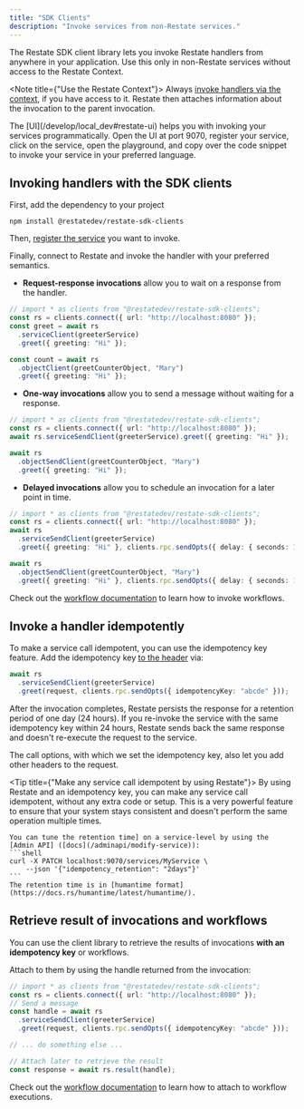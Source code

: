 ```yaml
---
title: "SDK Clients"
description: "Invoke services from non-Restate services."
---
```


The Restate SDK client library lets you invoke Restate handlers from anywhere in your application.
Use this only in non-Restate services without access to the Restate Context.

<Note title={"Use the Restate Context"}>
Always [invoke handlers via the context](/develop/ts/service-communication), if you have access to it.
Restate then attaches information about the invocation to the parent invocation.
</Note>

<Tip title="Copy code templates via the UI Playground">
    The [UI](/develop/local_dev#restate-ui) helps you with invoking your services programmatically.
    Open the UI at port 9070, register your service, click on the service, open the playground, and copy over the code snippet to invoke your service in your preferred language.
</Tip>

## Invoking handlers with the SDK clients

First, add the dependency to your project

```shell
npm install @restatedev/restate-sdk-clients
```

Then, [register the service]("/operate/registration") you want to invoke.

Finally, connect to Restate and invoke the handler with your preferred semantics.

- **Request-response invocations** allow you to wait on a response from the handler.

```ts {CODE_LOAD::ts/src/develop/clients/ingress.ts#rpc_call_node} 
// import * as clients from "@restatedev/restate-sdk-clients";
const rs = clients.connect({ url: "http://localhost:8080" });
const greet = await rs
  .serviceClient(greeterService)
  .greet({ greeting: "Hi" });

const count = await rs
  .objectClient(greetCounterObject, "Mary")
  .greet({ greeting: "Hi" });
```

- **One-way invocations** allow you to send a message without waiting for a response.

```ts {CODE_LOAD::ts/src/develop/clients/ingress.ts#one_way_call_node} 
// import * as clients from "@restatedev/restate-sdk-clients";
const rs = clients.connect({ url: "http://localhost:8080" });
await rs.serviceSendClient(greeterService).greet({ greeting: "Hi" });

await rs
  .objectSendClient(greetCounterObject, "Mary")
  .greet({ greeting: "Hi" });
```

- **Delayed invocations** allow you to schedule an invocation for a later point in time.

```ts {CODE_LOAD::ts/src/develop/clients/ingress.ts#delayed_call_node} 
// import * as clients from "@restatedev/restate-sdk-clients";
const rs = clients.connect({ url: "http://localhost:8080" });
await rs
  .serviceSendClient(greeterService)
  .greet({ greeting: "Hi" }, clients.rpc.sendOpts({ delay: { seconds: 1 } }));

await rs
  .objectSendClient(greetCounterObject, "Mary")
  .greet({ greeting: "Hi" }, clients.rpc.sendOpts({ delay: { seconds: 1 } }));
```


Check out the [workflow documentation](/develop/ts/overview#workflows) to learn how to invoke workflows.


## Invoke a handler idempotently

To make a service call idempotent, you can use the idempotency key feature.
Add the idempotency key [to the header](https://datatracker.ietf.org/doc/draft-ietf-httpapi-idempotency-key-header/) via:

```typescript {CODE_LOAD::ts/src/develop/clients/ingress.ts#service_idempotent} 
await rs
  .serviceSendClient(greeterService)
  .greet(request, clients.rpc.sendOpts({ idempotencyKey: "abcde" }));
```

After the invocation completes, Restate persists the response for a retention period of one day (24 hours).
If you re-invoke the service with the same idempotency key within 24 hours, Restate sends back the same response and doesn't re-execute the request to the service.


The call options, with which we set the idempotency key, also let you add other headers to the request.

<Tip title={"Make any service call idempotent by using Restate"}>
    By using Restate and an idempotency key, you can make any service call idempotent, without any extra code or setup.
    This is a very powerful feature to ensure that your system stays consistent and doesn't perform the same operation multiple times.
</Tip>


<Accordion title="Tuning retention time">

    You can tune the retention time] on a service-level by using the [Admin API] ([docs](/adminapi/modify-service)):
    ```shell
    curl -X PATCH localhost:9070/services/MyService \
        --json '{"idempotency_retention": "2days"}'
    ```
    The retention time is in [humantime format](https://docs.rs/humantime/latest/humantime/).

</Accordion>

## Retrieve result of invocations and workflows

You can use the client library to retrieve the results of invocations **with an idempotency key** or workflows.

Attach to them by using the handle returned from the invocation:

```typescript {CODE_LOAD::ts/src/develop/clients/ingress.ts#service_attach} 
// import * as clients from "@restatedev/restate-sdk-clients";
const rs = clients.connect({ url: "http://localhost:8080" });
// Send a message
const handle = await rs
  .serviceSendClient(greeterService)
  .greet(request, clients.rpc.sendOpts({ idempotencyKey: "abcde" }));

// ... do something else ...

// Attach later to retrieve the result
const response = await rs.result(handle);
```

Check out the [workflow documentation](/develop/ts/overview#workflows) to learn how to attach to workflow executions.

